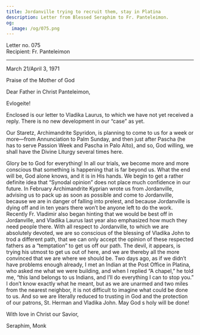 ```yaml
---
title: Jordanville trying to recruit them, stay in Platina
description: Letter from Blessed Seraphim to Fr. Panteleimon.
og:
  image: /og/075.png
---
```


<div style={{textAlign:'right', fontFamily:'monospace'}}>Letter no. 075</div>
<div style={{textAlign:'left', fontFamily:'monospace'}}>Recipient: Fr. Panteleimon</div>

---

March 21/April 3, 1971

Praise of the Mother of God

Dear Father in Christ Panteleimon,

Evlogeite!

Enclosed is our letter to Vladika Laurus, to which we have not yet received a reply. There is no new development in our “case” as yet.

Our Staretz, Archimandrite Spyridon, is planning to come to us for a week or more—from Annunciation to Palm Sunday, and then just after Pascha (he has to serve Passion Week and Pascha in Palo Alto), and so, God willing, we shall have the Divine Liturgy several times here.

Glory be to God for everything! In all our trials, we become more and more conscious that something is happening that is far beyond us. What the end will be, God alone knows, and it is in His hands. We begin to get a rather definite idea that “Synodal opinion” does not place much confidence in our future. In February Archimandrite Kyprian wrote us from Jordanville, advising us to pack up as soon as possible and come to Jordanville, because we are in danger of falling into prelest, and because Jordanville is dying off and in ten years there won’t be anyone left to do the work. Recently Fr. Vladimir also began hinting that we would be best off in Jordanville, and Vladika Laurus last year also emphasized how much they need people there. With all respect to Jordanville, to which we are absolutely devoted, we are so conscious of the blessing of Vladika John to trod a different path, that we can only accept the opinion of these respected fathers as a “temptation” to get us off our path. The devil, it appears, is trying his utmost to get us out of here, and we are thereby all the more convinced that we are where we should be. Two days ago, as if we didn’t have problems enough already, I met an Indian at the Post Office in Platina, who asked me what we were building, and when I replied “A chapel,” he told me, “this land belongs to us Indians, and I’ll do everything I can to stop you.” I don’t know exactly what he meant, but as we are unarmed and two miles from the nearest neighbor, it is not difficult to imagine what could be done to us. And so we are literally reduced to trusting in God and the protection of our patrons, St. Herman and Vladika John. May God s holy will be done!

With love in Christ our Savior,

Seraphim, Monk